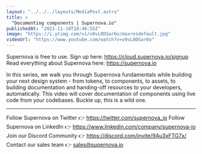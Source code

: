```yaml
---
layout: "../../../layouts/MediaPost.astro"
title: >
  "Documenting components | Supernova.io"
publishedAt: "2021-11-18T18:46:55Z"
image: "https://i.ytimg.com/vi/v0vL0DSar6o/maxresdefault.jpg"
videoUrl: "https://www.youtube.com/watch?v=v0vL0DSar6o"
---
```


Supernova is free to use. Sign up here: https://cloud.supernova.io/signup
Read everything about Supernova here: https://supernova.io

In this series, we walk you through Supernova fundamentals while building your next design system - from tokens, to components, to assets, to building documentation and handing-off resources to your developers, automatically. This video will cover documentation of components using live code from your codebases. Buckle up, this is a wild one.

---

Follow Supernova on Twitter 👉 https://twitter.com/supernova_io
Follow Supernova on LinkedIn 👉 https://www.linkedin.com/company/supernova-io
Join our Discord Community 👉 https://discord.com/invite/9Au3xFTG7x/
Contact our sales team 👉 sales@supernova.io
